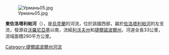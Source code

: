 [[Image:Урмань05.jpg|right]]

'''東佐洛塔利帕河'''（{{lang-uk|Східна Золота Липа}}），是[[烏克蘭|烏克蘭]]的河流，位於該國西部，屬於[[佐洛塔利帕河|佐洛塔利帕河]]的左支流，發源自[[沃羅尼亞基|沃羅尼亞基]]以南，流經[[利沃夫州|利沃夫州]]和[[捷爾諾波爾州|捷爾諾波爾州]]，河道全長33公里，流域面積290平方公里。

{{DEFAULTSORT:Східна Золота Липа}}
[[Category:捷爾諾波爾州河流|Category:捷爾諾波爾州河流]]


{{Ukraine-river-stub}}
